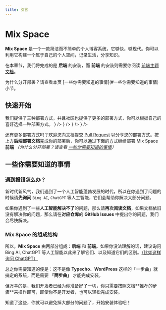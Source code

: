 ```yaml
---
title: 引言
---
```


# Mix Space

**Mix Space** 是一个一款简洁而不简单的个人博客系统，它够快，够现代。你可以利用它构建一个属于自己的个人空间，记录生活，分享知识。

在本章节，我们将完成的是 **后端** 的安装，而 **前端** 的安装则需要你阅读 [前端主题文档](/themes)。

<Callout type="info">
为什么分开部署？请查看本页 [一些你需要知道的事情](#一些你需要知道的事情) 小节。
</Callout>

## 快速开始

<Callout>
我们提供了三种部署方式，并且社区也提供了更多的部署方式，你可以根据自己的喜好选择一种部署方式。
</Callout>


<Cards num={2}>
  <Card arrow title="Docker 部署 （推荐）" href="/docs/docker" icon={<UimDocker />} />
  <Card arrow title="预设脚本部署" href="/docs/scripts" icon={<UilPaintTool />} />
  <Card arrow title="进阶部署" href="/docs/advanced" icon={<UimStar />} />
  <Card arrow title="社区部署教程" href="/docs/community" icon={<FluentPeopleCommunity />} />
</Cards>

还有更多部署方式吗？欢迎您向文档提交 [Pull Request](https://github.com/mx-space/docs/pulls) 以分享您的部署方式。按上方**后端部署文档**完成你的部署后，你可以通过下面的方式继续部署 Mix Space **前端** *（为什么分开部署？请查看 [一些你需要知道的事情](#一些你需要知道的事情)）*

<Cards num={1}>
  <Card arrow title="浏览前端主题" href="/themes" />
</Cards>


## 一些你需要知道的事情

### 遇到报错怎么办？

新时代新风气，我们遇到了一个人工智能蓬勃发展的时代，所以在你遇到了问题的时候请**先询问** `Bing AI`, `ChatGPT` 等人工智能，它们会帮助你解决大部分问题。

如果你遇到了一些**人工智能解决不了**的问题，那么请**再次阅读文档**，如果文档依旧没有解决你的问题，那么请在**对应仓库**的 **GitHub Issues** 中提出你的问题，我们会尽快解决。

### Mix Space 的组成结构


<FileTree>
  <FileTree.Folder name="Mix Space 系统结构" defaultOpen>
    <FileTree.Folder name="后端（一般也称为「服务端、Server 端」）" />
    <FileTree.Folder name="前端（一般也称为「客户端、网页端、Web 端」）" />
  </FileTree.Folder>
</FileTree>

所以，**Mix Space** 由两部分组成：**后端** 和 **前端**。如果你没法理解的话，建议询问 Bing AI, ChatGPT 等人工智能以此来了解它们、以及知道它们的区别。[（比如这样询问 ChatGPT）](https://chat.openai.com/share/4bfea955-aeef-4140-98d7-483bc29ec5cb)

总之你需要知道的便是：这不是像 **Typecho**、**WordPress** 这样的「一步曲」就搞定的系统，而是需要 **「两步曲」** 才能完成安装。

<Callout>
但万幸的是，我们开发者已经为你准备好了一切，你只需要按照文档**推荐的步骤**来操作即可，即使你不是开发者，也可以轻松完成安装。
</Callout>

知道了这些，你就可以避免掉大部分的问题了，开始安装体验吧！